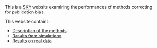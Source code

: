 

This is a [SKY](https://chabefer.github.io/SKY/index.html) website examining the performances of methods correcting for publication bias.

This website contains:

* [Description of the methods](Methods.html)
* [Results from simulations](Simulations.html)
* [Results on real data](Data.html)
